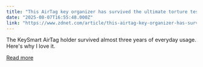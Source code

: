 ```yaml
---
title: "This AirTag key organizer has survived the ultimate torture test - and I'd buy it again any time"
date: "2025-08-07T16:55:48.000Z"
link: "https://www.zdnet.com/article/this-airtag-key-organizer-has-survived-the-ultimate-torture-test-and-id-buy-it-again-any-time/"
---
```


The KeySmart AirTag holder survived almost three years of everyday usage. Here's why I love it.

[Read more](https://www.zdnet.com/article/this-airtag-key-organizer-has-survived-the-ultimate-torture-test-and-id-buy-it-again-any-time/)
